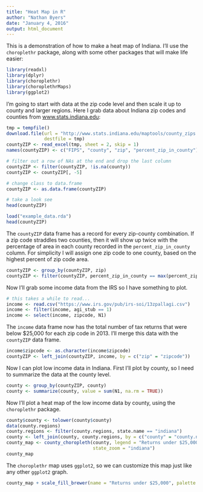 ```yaml
---
title: "Heat Map in R"
author: "Nathan Byers"
date: "January 4, 2016"
output: html_document
---
```


This is a demonstration of how to make a heat map of Indiana. I'll use the 
`choroplethr` package, along with some other packages that will make life easier:

```r
library(readxl)
library(dplyr)
library(choroplethr)
library(choroplethrMaps)
library(ggplot2)
```

I'm going to start with data at the zip code level and then scale it up to county 
and larger regions. Here I grab data about Indiana zip codes and counties from [www.stats.indiana.edu](http://www.stats.indiana.edu/):

```r
tmp = tempfile()
download.file(url = "http://www.stats.indiana.edu/maptools/county_zips.xls", 
              destfile = tmp)
countyZIP <- read_excel(tmp, sheet = 2, skip = 1)
names(countyZIP) <- c("FIPS", "county", "zip", "percent_zip_in_county")

# filter out a row of NAs at the end and drop the last column
countyZIP <- filter(countyZIP, !is.na(county))
countyZIP <- countyZIP[, -5]

# change class to data.frame
countyZIP <- as.data.frame(countyZIP)

# take a look see
head(countyZIP)
```
```r
load("example_data.rda")
head(countyZIP)
```

The `countyZIP` data frame has a record for every zip-county combination. If 
a zip code straddles two counties, then it will show up twice with the percentage
of area in each county recorded in the `percent_zip_in_county` column. For
simplicity I will assign one zip code to one county, based on the highest
percent of zip code area.

```r
countyZIP <- group_by(countyZIP, zip)
countyZIP <- filter(countyZIP, percent_zip_in_county == max(percent_zip_in_county))
```

Now I'll grab some income data from the IRS so I have something to plot.

```r
# this takes a while to read...
income <- read.csv("https://www.irs.gov/pub/irs-soi/13zpallagi.csv")
income <- filter(income, agi_stub == 1)
income <- select(income, zipcode, N1)
```

The `income` data frame now has the total number of tax returns that were below
$25,000 for each zip code in 2013. I'll merge this data with the `countyZIP`
data frame.

```r
income$zipcode <- as.character(income$zipcode)
countyZIP <- left_join(countyZIP, income, by = c("zip" = "zipcode"))
```

Now I can plot low income data in Indiana. First I'll plot by county, so I need
to summarize the data at the county level.

```r
county <- group_by(countyZIP, county)
county <- summarize(county, value = sum(N1, na.rm = TRUE))
```

Now I'll plot a heat map of the low income data by county, using the `choroplethr`
package.
```r
county$county <- tolower(county$county)
data(county.regions)
county.regions <- filter(county.regions, state.name == "indiana")
county <- left_join(county, county.regions, by = c("county" = "county.name"))
county_map <- county_choropleth(county, legend = "Returns under $25,000", 
                                state_zoom = "indiana")
county_map
```

The `choroplethr` map uses `ggplot2`, so we can customize this map just like 
any other `ggplot2` graph.

```r
county_map + scale_fill_brewer(name = "Returns under $25,000", palette = "YlOrRd")
```
